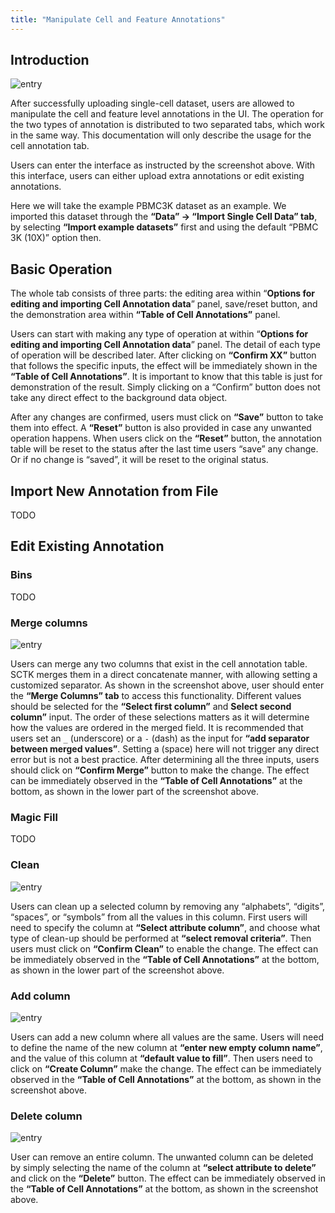 ```yaml
---
title: "Manipulate Cell and Feature Annotations"
---
```


## Introduction

![entry](ui_screenshots/cell_annotation/cell_ann_ui_entry.png)\

After successfully uploading single-cell dataset, users are allowed to manipulate the cell and feature level annotations in the UI. The operation for the two types of annotation is distributed to two separated tabs, which work in the same way. This documentation will only describe the usage for the cell annotation tab.  

Users can enter the interface as instructed by the screenshot above. With this interface, users can either upload extra annotations or edit existing annotations.  

Here we will take the example PBMC3K dataset as an example. We imported this dataset through the **“Data” -> “Import Single Cell Data” tab**, by selecting **“Import example datasets”** first and using the default “PBMC 3K (10X)” option then.  

## Basic Operation

The whole tab consists of three parts: the editing area within "**Options for editing and importing Cell Annotation data**" panel, save/reset button, and the demonstration area within **"Table of Cell Annotations"** panel. 

Users can start with making any type of operation at within "**Options for editing and importing Cell Annotation data**" panel. The detail of each type of operation will be described later. After clicking on **"Confirm XX"** button that follows the specific inputs, the effect will be immediately shown in the **"Table of Cell Annotations"**. It is important to know that this table is just for demonstration of the result. Simply clicking on a "Confirm" button does not take any direct effect to the background data object. 

After any changes are confirmed, users must click on **"Save"** button to take them into effect. A **"Reset"** button is also provided in case any unwanted operation happens. When users click on the **"Reset"** button, the annotation table will be reset to the status after the last time users "save" any change. Or if no change is "saved", it will be reset to the original status. 

## Import New Annotation from File

TODO

## Edit Existing Annotation

### Bins

TODO

### Merge columns

![entry](ui_screenshots/cell_annotation/cell_ann_ui_merge.png)\

Users can merge any two columns that exist in the cell annotation table. SCTK merges them in a direct concatenate manner, with allowing setting a customized separator. As shown in the screenshot above, user should enter the **"Merge Columns" tab** to access this functionality. Different values should be selected for the **"Select first column"** and **Select second column"** input. The order of these selections matters as it will determine how the values are ordered in the merged field. It is recommended that users set an `_` (underscore) or a `-` (dash) as the input for **"add separator between merged values"**. Setting a ` ` (space) here will not trigger any direct error but is not a best practice. After determining all the three inputs, users should click on **"Confirm Merge"** button to make the change. The effect can be immediately observed in the **"Table of Cell Annotations"** at the bottom, as shown in the lower part of the screenshot above.    

### Magic Fill

TODO

### Clean

![entry](ui_screenshots/cell_annotation/cell_ann_ui_clean.png)\

Users can clean up a selected column by removing any "alphabets", "digits", "spaces", or "symbols" from all the values in this column. First users will need to specify the column at **"Select attribute column"**, and choose what type of clean-up should be performed at **"select removal criteria"**. Then users must click on **"Confirm Clean"** to enable the change. The effect can be immediately observed in the **"Table of Cell Annotations"** at the bottom, as shown in the lower part of the screenshot above.   

### Add column

![entry](ui_screenshots/cell_annotation/cell_ann_ui_newCol.png)\

Users can add a new column where all values are the same. Users will need to define the name of the new column at **"enter new empty column name"**, and the value of this column at **"default value to fill"**. Then users need to click on **"Create Column"** make the change. The effect can be immediately observed in the **"Table of Cell Annotations"** at the bottom, as shown in the screenshot above.

### Delete column

![entry](ui_screenshots/cell_annotation/cell_ann_ui_delete.png)\

User can remove an entire column. The unwanted column can be deleted by simply selecting the name of the column at **"select attribute to delete"** and click on the **"Delete"** button. The effect can be immediately observed in the **"Table of Cell Annotations"** at the bottom, as shown in the screenshot above.


